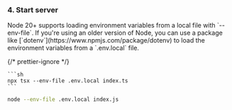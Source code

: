 
### 4. Start server

<Aside type="note" title="env files">
  Node 20+ supports loading environment variables from a local file with
  `--env-file`. If you're using an older version of Node, you can use a package
  like [`dotenv`](https://www.npmjs.com/package/dotenv) to load the environment
  variables from a `.env.local` file.
</Aside>

{/* prettier-ignore */}
<SelectableContent client:load syncKey="language" frameworkSwitcher>
  <div slot="TS" slotIdx="1">

    ```sh
    npx tsx --env-file .env.local index.ts
    ```

  </div>
  <div slot="JS" slotIdx="2">

```sh
node --env-file .env.local index.js
```

  </div>
</SelectableContent>
